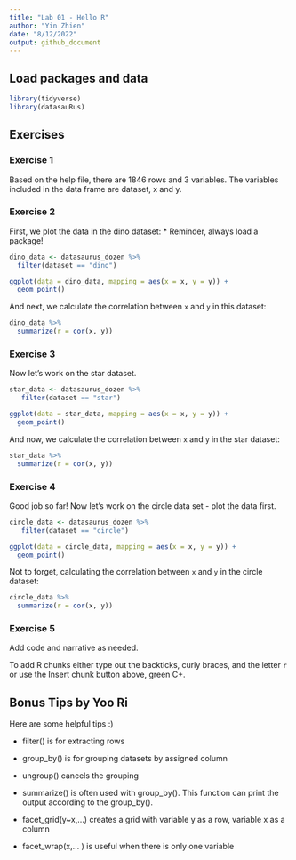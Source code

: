 ```yaml
---
title: "Lab 01 - Hello R"
author: "Yin Zhien"
date: "8/12/2022"
output: github_document
---
```


## Load packages and data

```r
library(tidyverse) 
library(datasauRus)
```

## Exercises

### Exercise 1

Based on the help file, there are 1846 rows and 3 variables. 
The variables included in the data frame are dataset, x and y.

### Exercise 2

First, we plot the data in the dino dataset: 
* Reminder, always load a package!

```r
dino_data <- datasaurus_dozen %>%
  filter(dataset == "dino")

ggplot(data = dino_data, mapping = aes(x = x, y = y)) +
  geom_point()
```

And next, we calculate the correlation between `x` and `y` in this dataset:

```r
dino_data %>%
  summarize(r = cor(x, y))
```

### Exercise 3

Now let's work on the star dataset.


```r

star_data <- datasaurus_dozen %>%
   filter(dataset == "star")

ggplot(data = star_data, mapping = aes(x = x, y = y)) +
  geom_point()

```

And now, we calculate the correlation between `x` and `y` in the star dataset:

```r

star_data %>%
  summarize(r = cor(x, y))

```

### Exercise 4

Good job so far! Now let's work on the circle data set - plot the data first.

```r

circle_data <- datasaurus_dozen %>%
   filter(dataset == "circle")

ggplot(data = circle_data, mapping = aes(x = x, y = y)) +
  geom_point()

```

Not to forget, calculating the correlation between `x` and `y` in the circle dataset:

```r

circle_data %>%
  summarize(r = cor(x, y))

```

### Exercise 5

Add code and narrative as needed.

To add R chunks either type out the backticks, curly braces, and the letter `r` or use the Insert chunk button above, green C+.



## Bonus Tips by Yoo Ri

Here are some helpful tips :) 

* filter() is for extracting rows

* group_by() is for grouping datasets by assigned column 
* ungroup() cancels the grouping 

* summarize()  is often used with group_by(). This function can print the output according to the group_by().

* facet_grid(y~x,...) creates a grid with variable y as a row, variable x as a column  
* facet_wrap(x,... ) is useful when there is only one variable

